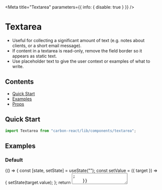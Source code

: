 

<Meta title="Textarea" parameters={{ info: { disable: true } }} />

# Textarea

- Useful for collecting a significant amount of text (e.g. notes about clients, or a short email message).
- If content in a textarea is read-only, remove the field border so it appears as static text.
- Use placeholder text to give the user context or examples of what to write.

## Contents

- [Quick Start](#quick-start)
- [Examples](#examples)
- [Props](#props)

## Quick Start

```javascript
import Textarea from "carbon-react/lib/components/textarea";
```

## Examples

### Default

<Preview>
  <Story name="default">
    {() => {
      const [state, setState] = useState("");
      const setValue = ({ target }) => {
        setState(target.value);
      };
      return <Textarea label="Textarea" value={state} onChange={setValue} />;
    }}
  </Story>
</Preview>

### Disabled

<Preview>
  <Story name="disabled">
    <Textarea label="Textarea" disabled />
  </Story>
</Preview>

### Label Align

<Preview>
  <Story name="label Align">
    {() =>
      ["right", "left"].map((alignment) => (
        <Textarea
          label="Textarea"
          labelInline
          inputWidth={50}
          key={alignment}
          labelAlign={alignment}
        />
      ))
    }
  </Story>
</Preview>

### ReadOnly

<Preview>
  <Story name="readOnly">
    <Textarea label="Textarea" readOnly />
  </Story>
</Preview>

### AutoFocus

<Preview>
  <Story name="autoFocus" parameters={{ chromatic: { disable: true } }}>
    <Textarea label="Textarea" autoFocus />
  </Story>
</Preview>

### Expandable

<Preview>
  <Story name="expandable" parameters={{ chromatic: { disable: true } }}>
    {() => {
      const [value, setValue] = useState("");
      return (
        <Textarea
          label="Textarea"
          expandable
          value={value}
          onChange={({ target }) => setValue(target.value)}
        />
      );
    }}
  </Story>
</Preview>

### With characterLimit

<Preview>
  <Story name="with characterLimit">
    {() => {
      const [value, setValue] = useState("");
      return (
        <Textarea
          label="Textarea"
          expandable
          value={value}
          onChange={({ target }) => setValue(target.value)}
          characterLimit="50"
        />
      );
    }}
  </Story>
</Preview>

### With characterLimit - not enforced

<Preview>
  <Story
    name="with characterLimit - not enforced"
    parameters={{ chromatic: { disable: true } }}
  >
    {() => {
      const [value, setValue] = useState("");
      return (
        <Textarea
          label="Textarea"
          expandable
          value={value}
          onChange={({ target }) => setValue(target.value)}
          characterLimit="50"
          enforceCharacterLimit={false}
          warnOverLimit
        />
      );
    }}
  </Story>
</Preview>

### With labelInline

<Preview>
  <Story name="with labelInline">
    <Textarea label="Textarea" labelInline />
  </Story>
</Preview>

### With custom labelWidth and inputWidth

<Preview>
  <Story name="with custom labelWidth and inputWidth">
    <Textarea label="Textarea" labelInline labelWidth={50} inputWidth={50} />
  </Story>
</Preview>

### With fieldHelp

<Preview>
  <Story name="with fieldHelp">
    <Textarea label="Textarea" fieldHelp="Help" />
  </Story>
</Preview>

### With labelHelp

<Preview>
  <Story name="with labelHelp">
    <Textarea label="Textarea" labelHelp="Help" />
  </Story>
</Preview>

### Required

You can use the `required` prop to indicate if the field is mandatory.

<Preview>
  <Story name="required">
    <Textarea label="Textarea" required />
  </Story>
</Preview>

### Validations

Validation status can be set by passing `error`, `warning` or `info` prop to the component

Passing a string to these props will display a properly colored border along with a validation icon and tooltip - string value will be displayed as the tooltip message.

Passing a boolean to these props will display only a properly colored border.

For more information check our [Validations](?path=/docs/documentation-validations--page "Validations") documentation page

#### As a string

<Preview>
  <Story name="validations - string - component">
    {() =>
      ["error", "warning", "info"].map((validationType) => (
        <div key={`${validationType}-string-component`}>
          <Textarea
            label="Textarea"
            {...{ [validationType]: "Message" }}
            mb={2}
          />
          <Textarea
            label="Textarea - readOnly"
            readOnly
            {...{ [validationType]: "Message" }}
            mb={2}
          />
        </div>
      ))
    }
  </Story>
</Preview>

It is possible to use the `tooltipPosition` to override the default placement of tooltips rendered as part of this component.

<Preview>
  <Story
    name="validations - string - with tooltipPosition overriden - component"
    parameters={{ chromatic: { disable: true } }}
  >
    {() =>
      ["error", "warning", "info"].map((validationType) => (
        <div key={`${validationType}-string-component`}>
          <Textarea
            label="Textarea"
            {...{ [validationType]: "Message" }}
            mb={2}
            tooltipPosition="bottom"
          />
        </div>
      ))
    }
  </Story>
</Preview>

#### As a string, displayed on label

<Preview>
  <Story name="validations - string - label">
    {() =>
      ["error", "warning", "info"].map((validationType) => (
        <div key={`${validationType}-string-label`}>
          <Textarea
            label="Textarea"
            validationOnLabel
            {...{ [validationType]: "Message" }}
            mb={2}
          />
          <Textarea
            label="Textarea - readOnly"
            validationOnLabel
            readOnly
            {...{ [validationType]: "Message" }}
            mb={2}
          />
        </div>
      ))
    }
  </Story>
</Preview>

It is possible to use the `tooltipPosition` to override the default placement of tooltips rendered as part of this component.

<Preview>
  <Story
    name="validations - string - with tooltipPosition overriden - label"
    parameters={{ chromatic: { disable: true } }}
  >
    {() =>
      ["error", "warning", "info"].map((validationType) => (
        <div key={`${validationType}-string-label`}>
          <Textarea
            label="Textarea"
            validationOnLabel
            {...{ [validationType]: "Message" }}
            mb={2}
            tooltipPosition="top"
          />
        </div>
      ))
    }
  </Story>
</Preview>

#### As a boolean

<Preview>
  <Story name="validations - boolean">
    {() =>
      ["error", "warning", "info"].map((validationType) => (
        <div key={`${validationType}-boolean-component`}>
          <Textarea label="Textarea" {...{ [validationType]: true }} mb={2} />
          <Textarea
            label="Textarea - readOnly"
            readOnly
            {...{ [validationType]: true }}
            mb={2}
          />
        </div>
      ))
    }
  </Story>
</Preview>

## Props

### Textarea

<StyledSystemProps of={OriginalTextarea} noHeader margin />

**Any other supplied props will be provided to the underlying HTML input element**
